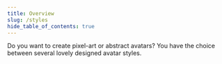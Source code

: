 ```yaml
---
title: Overview
slug: /styles
hide_table_of_contents: true
---
```



Do you want to create pixel-art or abstract avatars? You have the choice between several lovely designed avatar styles.

<SpritesCollections />
